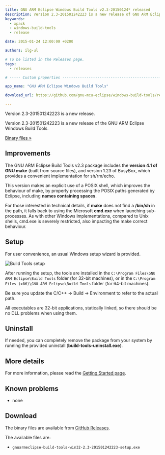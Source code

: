 ```yaml
---
title: GNU ARM Eclipse Windows Build Tools v2.3-20150124* released
description: Version 2.3-201501242223 is a new release of GNU ARM Eclipse Windows Build Tools.
keywords:
  - xpack
  - windows-build-tools
  - release

date: 2015-01-24 12:00:00 +0200

authors: ilg-ul

# To be listed in the Releases page.
tags:
  - releases

# ----- Custom properties -----------------------------------------------------

app_name: "GNU ARM Eclipse Windows Build Tools"

download_url: https://github.com/gnu-mcu-eclipse/windows-build-tools/releases/tag/v2.3/

---
```


<head><title>{frontMatter.title}</title></head>
<head><meta property="og:title" content={frontMatter.title} /></head>

Version 2.3-201501242223 is a new release.

<!-- truncate -->

Version 2.3-201501242223 is a new release of the GNU ARM Eclipse Windows Build Tools.

<!-- truncate -->

<p><a href={frontMatter.download_url}>Binary files »</a></p>

## Improvements

The GNU ARM Eclipse Build Tools v2.3 package includes the **version 4.1 of GNU make** (built from source files), and version 1.23 of BusyBox, which provides a convenient implementation for sh/rm/echo.

This version makes an explicit use of a POSIX shell, which improves the behaviour of make, by properly processing the POSIX paths generated by Eclipse, including **names containing spaces**.

For those interested in technical details, if **make** does not find a **/bin/sh** in the path, it falls back to using the Microsoft **cmd.exe** when launching sub-processes. As with other Windows implementations, compared to Unix shells, cmd.exe is severely restricted, also impacting the make correct behaviour.

## Setup

For user convenience, an usual Windows setup wizard is provided.

![Build Tools setup](/img/2015/win-build-tools-setup.png)

After running the setup, the tools are installed in the `C:\Program Files\GNU ARM Eclipse\Build Tools` folder (for 32-bit machines), or in the `C:\Program Files (x86)\GNU ARM Eclipse\Build Tools` folder (for 64-bit machines).

Be sure you update the C/C++ → Build → Environment to refer to the actual path.

All executables are 32-bit applications, statically linked, so there should be no DLL problems when using them.

## Uninstall

If needed, you can completely remove the package from your system by running the provided uninstall (**build-tools-uninstall.exe**).

## More details

For more information, please read the [Getting Started page](/docs/getting-started/).

## Known problems

* none

## Download

The binary files are available from <a href={frontMatter.download_url}>GitHub Releases</a>.

The available files are:

* `gnuarmeclipse-build-tools-win32-2.3-201501242223-setup.exe`
